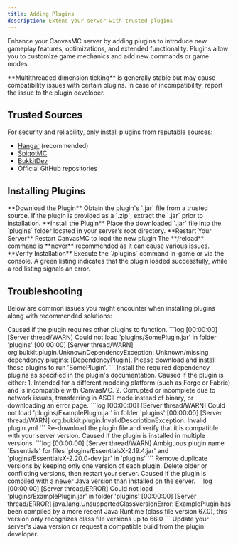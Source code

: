 ```yaml
---
title: Adding Plugins
description: Extend your server with trusted plugins
---
```



Enhance your CanvasMC server by adding plugins to introduce new gameplay features, optimizations, and extended functionality. Plugins allow you to customize game mechanics and add new commands or game modes.

<Callout type='warn'>
  **Multithreaded dimension ticking** is generally stable but may cause compatibility issues with certain plugins. In
  case of incompatibility, report the issue to the plugin developer.
</Callout>

## Trusted Sources

For security and reliability, only install plugins from reputable sources:

- [Hangar](https://hangar.papermc.io) (recommended)
- [SpigotMC](https://www.spigotmc.org/resources)
- [BukkitDev](https://dev.bukkit.org/bukkit-plugins)
- Official GitHub repositories

## Installing Plugins

<Steps>
  <Step>
    **Download the Plugin** Obtain the plugin's `.jar` file from a trusted source. If the plugin is provided as a
    `.zip`, extract the `.jar` prior to installation.
  </Step>

  <Step>
    **Install the Plugin** Place the downloaded `.jar` file into the `plugins` folder located in your server's root
    directory.
  </Step>

  <Step>
    **Restart Your Server** Restart CanvasMC to load the new plugin
    <Callout type='warn'>The **/reload** command is **never** recommended as it can cause various issues.</Callout>
  </Step>

  <Step>
    **Verify Installation** Execute the `/plugins` command in-game or via the console. A green listing indicates that
    the plugin loaded successfully, while a red listing signals an error.
  </Step>
</Steps>

## Troubleshooting

Below are common issues you might encounter when installing plugins along with recommended solutions:

<Callout type="error" title="Missing Dependencies">
  Caused if the plugin requires other plugins to function.
  ```log
  [00:00:00] [Server thread/WARN] Could not load 'plugins/SomePlugin.jar' in folder 'plugins'
  [00:00:00] [Server thread/WARN] org.bukkit.plugin.UnknownDependencyException: Unknown/missing dependency plugins: [DependencyPlugin]. Please download and install these plugins to run 'SomePlugin'.
  ```
  Install the required dependency plugins as specified in the plugin's documentation.
</Callout>

<Callout type="error" title="Invalid Plugin File">
  Caused if the plugin is either:
  1. Intended for a different modding platform (such as Forge or Fabric) and is incompatible with CanvasMC.
  2. Corrupted or incomplete due to network issues, transferring in ASCII mode instead of binary, or downloading an error page.
  ```log
  [00:00:00] [Server thread/WARN] Could not load 'plugins/ExamplePlugin.jar' in folder 'plugins'
  [00:00:00] [Server thread/WARN] org.bukkit.plugin.InvalidDescriptionException: Invalid plugin.yml
  ```  
  Re-download the plugin file and verify that it is compatible with your server version.
</Callout>

<Callout type="error" title="Duplicate Plugins">
  Caused if the plugin is installed in multiple versions.
  ```log
  [00:00:00] [Server thread/WARN] Ambiguous plugin name `Essentials' for files 'plugins/EssentialsX-2.19.4.jar' and 'plugins/EssentialsX-2.20.0-dev.jar' in 'plugins'
  ```
  Remove duplicate versions by keeping only one version of each plugin. Delete older or conflicting versions, then restart your server.
</Callout>

<Callout type="error" title="Incompatible Java Version">
  Caused if the plugin is compiled with a newer Java version than installed on the server.
  ```log
  [00:00:00] [Server thread/ERROR] Could not load 'plugins/ExamplePlugin.jar' in folder 'plugins'
  [00:00:00] [Server thread/ERROR] java.lang.UnsupportedClassVersionError: ExamplePlugin has been compiled by a more recent Java Runtime (class file version 67.0), this version only recognizes class file versions up to 66.0
  ```
  Update your server's Java version or request a compatible build from the plugin developer.
</Callout>
